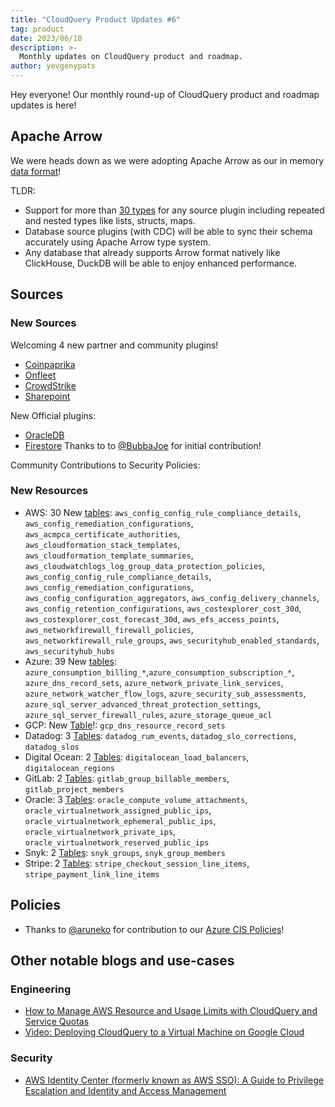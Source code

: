 ```yaml
---
title: "CloudQuery Product Updates #6"
tag: product
date: 2023/06/10
description: >-
  Monthly updates on CloudQuery product and roadmap.
author: yevgenypats
---
```



<BlogHeader/>

Hey everyone! Our monthly round-up of CloudQuery product and roadmap updates is here!

## Apache Arrow

We were heads down as we were adopting Apache Arrow as our in memory [data format](/blog/adopting-apache-arrow-at-cloudquery)!

TLDR:

- Support for more than [30 types](https://arrow.apache.org/docs/python/api/datatypes.html) for any source plugin including repeated and nested types like lists, structs, maps.
- Database source plugins (with CDC) will be able to sync their schema accurately using Apache Arrow type system.
- Any database that already supports Arrow format natively like ClickHouse, DuckDB will be able to enjoy enhanced performance.

## Sources

### New Sources

Welcoming 4 new partner and community plugins!

* [Coinpaprika](https://github.com/coinpaprika/cq-source-coinpaprika)
* [Onfleet](https://github.com/onfleet/cq-source-onfleet)
* [CrowdStrike](https://github.com/justmiles/cq-source-crowdstrike)
* [Sharepoint](https://github.com/koltyakov/cq-source-sharepoint)

New Official plugins:

* [OracleDB](/docs/plugins/sources/oracledb/overview)
* [Firestore](/docs/plugins/sources/firestore/overview) Thanks to to [@BubbaJoe](https://github.com/BubbaJoe) for initial contribution!

Community Contributions to Security Policies:

### New Resources

- AWS: 30 New [tables](/docs/plugins/sources/aws/tables): `aws_config_config_rule_compliance_details`, `aws_config_remediation_configurations`, `aws_acmpca_certificate_authorities`,
       `aws_cloudformation_stack_templates`, `aws_cloudformation_template_summaries`, `aws_cloudwatchlogs_log_group_data_protection_policies`,
       `aws_config_config_rule_compliance_details`, `aws_config_remediation_configurations`, `aws_config_configuration_aggregators`,
       `aws_config_delivery_channels`, `aws_config_retention_configurations`, `aws_costexplorer_cost_30d`, `aws_costexplorer_cost_forecast_30d`,
       `aws_efs_access_points`, `aws_networkfirewall_firewall_policies`, `aws_networkfirewall_rule_groups`, `aws_securityhub_enabled_standards`,
       `aws_securityhub_hubs`
- Azure: 39 New [tables](/docs/plugins/sources/azure/tables): `azure_consumption_billing_*`,`azure_consumption_subscription_*`,
  `azure_dns_record_sets`, `azure_network_private_link_services`, `azure_network_watcher_flow_logs`, `azure_security_sub_assessments`,
  `azure_sql_server_advanced_threat_protection_settings`, `azure_sql_server_firewall_rules`, `azure_storage_queue_acl`
- GCP: New [Table](/docs/plugins/sources/gcp/tables)!: `gcp_dns_resource_record_sets`
- Datadog: 3 [Tables](/docs/plugins/sources/datadog/tables): `datadog_rum_events`, `datadog_slo_corrections`, `datadog_slos`
- Digital Ocean: 2 [Tables](/docs/plugins/sources/digitalocean/tables): `digitalocean_load_balancers`, `digitalocean_regions`
- GitLab: 2 [Tables](/docs/plugins/sources/gitlab/tables): `gitlab_group_billable_members`, `gitlab_project_members`
- Oracle: 3 [Tables](/docs/plugins/sources/oracle/tables): `oracle_compute_volume_attachments`, `oracle_virtualnetwork_assigned_public_ips`,
  `oracle_virtualnetwork_ephemeral_public_ips`, `oracle_virtualnetwork_private_ips`, `oracle_virtualnetwork_reserved_public_ips`
- Snyk: 2 [Tables](/docs/plugins/sources/snyk/tables): `snyk_groups`, `snyk_group_members`
- Stripe: 2 [Tables](/docs/plugins/sources/stripe/tables): `stripe_checkout_session_line_items`, `stripe_payment_link_line_items`

## Policies

- Thanks to [@aruneko](https://github.com/aruneko) for contribution to our [Azure CIS Policies](https://github.com/cloudquery/cloudquery/pull/10928)!

## Other notable blogs and use-cases

### Engineering

- [How to Manage AWS Resource and Usage Limits with CloudQuery and Service Quotas](/how-to-guides/aws-resource-limits-and-service-quotas)
- [Video: Deploying CloudQuery to a Virtual Machine on Google Cloud](https://www.youtube.com/watch?v=rz4aU1IMF30)

### Security

- [AWS Identity Center (formerly known as AWS SSO): A Guide to Privilege Escalation and Identity and Access Management](/blog/aws-priv-esc-identity-center)

